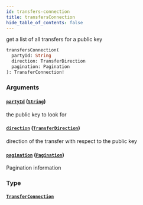 ```yaml
---
id: transfers-connection
title: transfersConnection
hide_table_of_contents: false
---
```



get a list of all transfers for a public key

```graphql
transfersConnection(
  partyId: String
  direction: TransferDirection
  pagination: Pagination
): TransferConnection!
```


### Arguments

#### [`partyId`](#) ([`String`](/docs/testnet/graphql/scalars/string))

the public key to look for


#### [`direction`](#) ([`TransferDirection`](/docs/testnet/graphql/enums/transfer-direction))

direction of the transfer with respect to the public key


#### [`pagination`](#) ([`Pagination`](/docs/testnet/graphql/inputs/pagination))

Pagination information


### Type

#### [`TransferConnection`](/docs/testnet/graphql/objects/transfer-connection)






